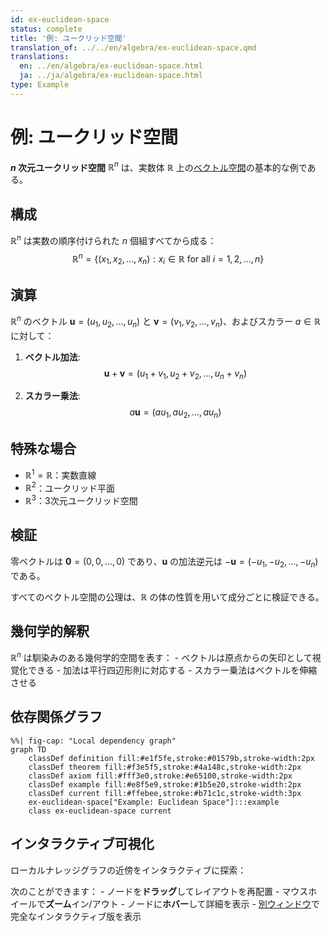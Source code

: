 ```yaml
---
id: ex-euclidean-space
status: complete
title: '例: ユークリッド空間'
translation_of: ../../en/algebra/ex-euclidean-space.qmd
translations:
  en: ../en/algebra/ex-euclidean-space.html
  ja: ../ja/algebra/ex-euclidean-space.html
type: Example
---
```


# 例: ユークリッド空間 {#ex-euclidean-space}

**$n$ 次元ユークリッド空間** $\mathbb{R}^n$ は、実数体 $\mathbb{R}$ 上の[ベクトル空間](def-vector-space.qmd)の基本的な例である。

## 構成

$\mathbb{R}^n$ は実数の順序付けられた $n$ 個組すべてから成る：
$$\mathbb{R}^n = \{(x_1, x_2, \ldots, x_n) : x_i \in \mathbb{R} \text{ for all } i = 1, 2, \ldots, n\}$$

## 演算

$\mathbb{R}^n$ のベクトル $\mathbf{u} = (u_1, u_2, \ldots, u_n)$ と $\mathbf{v} = (v_1, v_2, \ldots, v_n)$、およびスカラー $a \in \mathbb{R}$ に対して：

1. **ベクトル加法**:
   $$\mathbf{u} + \mathbf{v} = (u_1 + v_1, u_2 + v_2, \ldots, u_n + v_n)$$

2. **スカラー乗法**:
   $$a\mathbf{u} = (au_1, au_2, \ldots, au_n)$$

## 特殊な場合

- $\mathbb{R}^1 = \mathbb{R}$：実数直線
- $\mathbb{R}^2$：ユークリッド平面
- $\mathbb{R}^3$：3次元ユークリッド空間

## 検証

零ベクトルは $\mathbf{0} = (0, 0, \ldots, 0)$ であり、$\mathbf{u}$ の加法逆元は $-\mathbf{u} = (-u_1, -u_2, \ldots, -u_n)$ である。

すべてのベクトル空間の公理は、$\mathbb{R}$ の体の性質を用いて成分ごとに検証できる。

## 幾何学的解釈

$\mathbb{R}^n$ は馴染みのある幾何学的空間を表す：
- ベクトルは原点からの矢印として視覚化できる
- 加法は平行四辺形則に対応する
- スカラー乗法はベクトルを伸縮させる

## 依存関係グラフ

```mermaid
%%| fig-cap: "Local dependency graph"
graph TD
    classDef definition fill:#e1f5fe,stroke:#01579b,stroke-width:2px
    classDef theorem fill:#f3e5f5,stroke:#4a148c,stroke-width:2px
    classDef axiom fill:#fff3e0,stroke:#e65100,stroke-width:2px
    classDef example fill:#e8f5e9,stroke:#1b5e20,stroke-width:2px
    classDef current fill:#ffebee,stroke:#b71c1c,stroke-width:3px
    ex-euclidean-space["Example: Euclidean Space"]:::example
    class ex-euclidean-space current
```

## インタラクティブ可視化

ローカルナレッジグラフの近傍をインタラクティブに探索：

::: {.graph-viz data-id="ex-euclidean-space" data-width="700" data-height="500"}
:::

次のことができます：
- ノードを**ドラッグ**してレイアウトを再配置
- マウスホイールで**ズーム**イン/アウト
- ノードに**ホバー**して詳細を表示
- [別ウィンドウ](../../output/interactive/ex-euclidean-space.html){target="_blank"}で完全なインタラクティブ版を表示
